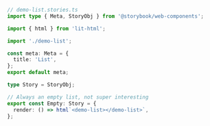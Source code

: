 ```ts
// demo-list.stories.ts
import type { Meta, StoryObj } from '@storybook/web-components';

import { html } from 'lit-html';

import './demo-list';

const meta: Meta = {
  title: 'List',
};
export default meta;

type Story = StoryObj;

// Always an empty list, not super interesting
export const Empty: Story = {
  render: () => html`<demo-list></demo-list>`,
};
```
